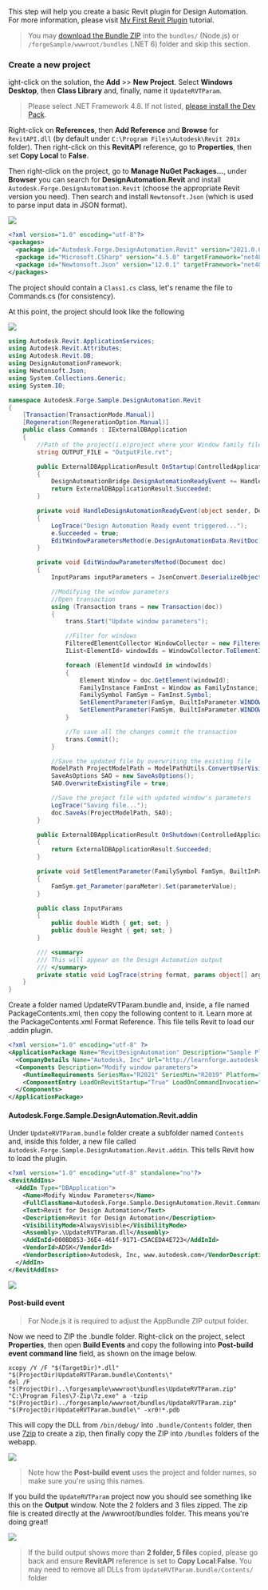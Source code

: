 This step will help you create a basic Revit plugin for Design Automation. For more information, please visit [My First Revit Plugin](https://knowledge.autodesk.com/support/revit-products/learn-explore/caas/simplecontent/content/my-first-revit-plug-overview.html) tutorial.

> You may [download the Bundle ZIP](https://github.com/Autodesk-Forge/learn.forge.designautomation/raw/master/forgesample/wwwroot/bundles/UpdateRVTParam.zip) into the `bundles/` (Node.js) or `/forgeSample/wwwroot/bundles` (.NET 6) folder and skip this section.

### Create a new project

ight-click on the solution, the **Add** >> **New Project**. Select **Windows Desktop**, then **Class Library** and, finally, name it `UpdateRVTParam`.

> Please select .NET Framework 4.8. If not listed, [please install the Dev Pack](https://dotnet.microsoft.com/download/dotnet-framework/net48).

Right-click on **References**, then **Add Reference** and **Browse** for `RevitAPI.dll` (by default under `C:\Program Files\Autodesk\Revit 201x` folder). Then right-click on this **RevitAPI** reference, go to **Properties**, then set **Copy Local** to **False**.

Then right-click on the project, go to **Manage NuGet Packages...**, under **Browser** you can search for **DesignAutomation.Revit** and install `Autodesk.Forge.DesignAutomation.Revit` (choose the appropriate Revit version you need). Then search and install `Newtonsoft.Json` (which is used to parse input data in JSON format).

![](../_images/_revit/new_project.gif)

```xml title=package.config
<?xml version="1.0" encoding="utf-8"?>
<packages>
  <package id="Autodesk.Forge.DesignAutomation.Revit" version="2021.0.0" targetFramework="net48" />
  <package id="Microsoft.CSharp" version="4.5.0" targetFramework="net48" />
  <package id="Newtonsoft.Json" version="12.0.1" targetFramework="net48" />
</packages>

```

The project should contain a `Class1.cs` class, let's rename the file to Commands.cs (for consistency).

At this point, the project should look like the following

![](../_images/_revit/project_files.png)

```cs title=Commands.cs
using Autodesk.Revit.ApplicationServices;
using Autodesk.Revit.Attributes;
using Autodesk.Revit.DB;
using DesignAutomationFramework;
using Newtonsoft.Json;
using System.Collections.Generic;
using System.IO;

namespace Autodesk.Forge.Sample.DesignAutomation.Revit
{
    [Transaction(TransactionMode.Manual)]
    [Regeneration(RegenerationOption.Manual)]
    public class Commands : IExternalDBApplication
    {
        //Path of the project(i.e)project where your Window family files are present
        string OUTPUT_FILE = "OutputFile.rvt";

        public ExternalDBApplicationResult OnStartup(ControlledApplication application)
        {
            DesignAutomationBridge.DesignAutomationReadyEvent += HandleDesignAutomationReadyEvent;
            return ExternalDBApplicationResult.Succeeded;
        }

        private void HandleDesignAutomationReadyEvent(object sender, DesignAutomationReadyEventArgs e)
        {
            LogTrace("Design Automation Ready event triggered...");
            e.Succeeded = true;
            EditWindowParametersMethod(e.DesignAutomationData.RevitDoc);
        }

        private void EditWindowParametersMethod(Document doc)
        {
            InputParams inputParameters = JsonConvert.DeserializeObject<InputParams>(File.ReadAllText("params.json"));

            //Modifying the window parameters
            //Open transaction
            using (Transaction trans = new Transaction(doc))
            {
                trans.Start("Update window parameters");

                //Filter for windows
                FilteredElementCollector WindowCollector = new FilteredElementCollector(doc).OfCategory(BuiltInCategory.OST_Windows).WhereElementIsNotElementType();
                IList<ElementId> windowIds = WindowCollector.ToElementIds() as IList<ElementId>;

                foreach (ElementId windowId in windowIds)
                {
                    Element Window = doc.GetElement(windowId);
                    FamilyInstance FamInst = Window as FamilyInstance;
                    FamilySymbol FamSym = FamInst.Symbol;
                    SetElementParameter(FamSym, BuiltInParameter.WINDOW_HEIGHT, inputParameters.Height);
                    SetElementParameter(FamSym, BuiltInParameter.WINDOW_WIDTH, inputParameters.Width);
                }

                //To save all the changes commit the transaction
                trans.Commit();
            }

            //Save the updated file by overwriting the existing file
            ModelPath ProjectModelPath = ModelPathUtils.ConvertUserVisiblePathToModelPath(OUTPUT_FILE);
            SaveAsOptions SAO = new SaveAsOptions();
            SAO.OverwriteExistingFile = true;

            //Save the project file with updated window's parameters
            LogTrace("Saving file...");
            doc.SaveAs(ProjectModelPath, SAO);
        }

        public ExternalDBApplicationResult OnShutdown(ControlledApplication application)
        {
            return ExternalDBApplicationResult.Succeeded;
        }

        private void SetElementParameter(FamilySymbol FamSym, BuiltInParameter paraMeter, double parameterValue)
        {
            FamSym.get_Parameter(paraMeter).Set(parameterValue);
        }

        public class InputParams
        {
            public double Width { get; set; }
            public double Height { get; set; }
        }

        /// <summary>
        /// This will appear on the Design Automation output
        /// </summary>
        private static void LogTrace(string format, params object[] args) { System.Console.WriteLine(format, args); }
    }
}

```

Create a folder named UpdateRVTParam.bundle and, inside, a file named PackageContents.xml, then copy the following content to it. Learn more at the PackageContents.xml Format Reference. This file tells Revit to load our .addin plugin.

```xml title=PackageContents.xml
<?xml version="1.0" encoding="utf-8" ?>
<ApplicationPackage Name="RevitDesignAutomation" Description="Sample Plugin for Revit" Author="learnforge.autodesk.io">
  <CompanyDetails Name="Autodesk, Inc" Url="http://learnforge.autodesk.io" Email="forge.help@autodesk.com"/>
  <Components Description="Modify window parameters">
    <RuntimeRequirements SeriesMax="R2021" SeriesMin="R2019" Platform="Revit" OS="Win64"/>
    <ComponentEntry LoadOnRevitStartup="True" LoadOnCommandInvocation="False" AppDescription="Modify Window Parameters" ModuleName="./Contents/Autodesk.Forge.Sample.DesignAutomation.Revit.addin" Version="1.0.0" AppName="Modify Window Parameters"/>
  </Components>
</ApplicationPackage>

```

#### Autodesk.Forge.Sample.DesignAutomation.Revit.addin

Under `UpdateRVTParam.bundle` folder create a subfolder named `Contents` and, inside this folder, a new file called `Autodesk.Forge.Sample.DesignAutomation.Revit.addin`. This tells Revit how to load the plugin.

```xml
<?xml version="1.0" encoding="utf-8" standalone="no"?>
<RevitAddIns>
  <AddIn Type="DBApplication">
    <Name>Modify Window Parameters</Name>
    <FullClassName>Autodesk.Forge.Sample.DesignAutomation.Revit.Commands</FullClassName>
    <Text>Revit for Design Automation</Text>
    <Description>Revit for Design Automation</Description>
    <VisibilityMode>AlwaysVisible</VisibilityMode>
    <Assembly>.\UpdateRVTParam.dll</Assembly>
    <AddInId>000BD853-36E4-461f-9171-C5ACEDA4E723</AddInId>
    <VendorId>ADSK</VendorId>
    <VendorDescription>Autodesk, Inc, www.autodesk.com</VendorDescription>
  </AddIn>
</RevitAddIns>
```

![](../_images/_revit/bundle_folders.png)

#### Post-build event

> For Node.js it is required to adjust the AppBundle ZIP output folder.

Now we need to ZIP the .bundle folder. Right-click on the project, select **Properties**, then open **Build Events** and copy the following into **Post-build event command line** field, as shown on the image below.

```
xcopy /Y /F "$(TargetDir)*.dll" "$(ProjectDir)UpdateRVTParam.bundle\Contents\"
del /F "$(ProjectDir)..\forgesample\wwwroot\bundles\UpdateRVTParam.zip"
"C:\Program Files\7-Zip\7z.exe" a -tzip "$(ProjectDir)../forgesample/wwwroot/bundles/UpdateRVTParam.zip" "$(ProjectDir)UpdateRVTParam.bundle\" -xr0!*.pdb
```

This will copy the DLL from `/bin/debug/` into `.bundle/Contents` folder, then use [7zip](https://www.7-zip.org/) to create a zip, then finally copy the ZIP into `/bundles` folders of the webapp.

![](../_images/_revit/post_build.png)

> Note how the **Post-build event** uses the project and folder names, so make sure you're using this names.

If you build the `UpdateRVTParam` project now you should see something like this on the **Output** window. Note the 2 folders and 3 files zipped. The zip file is created directly at the /wwwroot/bundles folder. This means you're doing great!

![](../_images/_revit/build_output.png)

> If the build output shows more than **2 folder, 5 files** copied, please go back and ensure **RevitAPI** reference is set to **Copy Local**:**False**. You may need to remove all DLLs from `UpdateRVTParam.bundle/Contents/` folder
